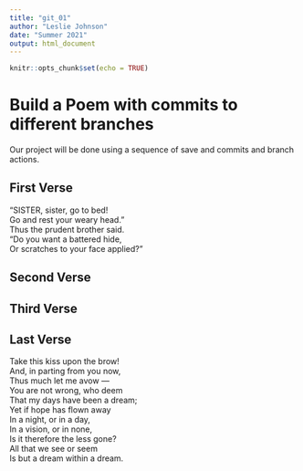 ```yaml
---
title: "git_01"
author: "Leslie Johnson"
date: "Summer 2021"
output: html_document
---
```


```r
knitr::opts_chunk$set(echo = TRUE)
```
# Build a Poem with commits to different branches
Our project will be done using a sequence of save and commits and branch actions.
<!-- Do not modify or change any text in "!--" bracketed areas such as this --- these are instructions to
you, if you change any of this the git program will notice it and compromise your git merging strategy !-->

## First Verse 
<!--Put the first five lines of a poem by Lewis Carrol in this section!-->

“SISTER, sister, go to bed!      
Go and rest your weary head.”      
Thus the prudent brother said.      
“Do you want a battered hide,      
Or scratches to your face applied?”      

## Second Verse
<!--Put the first five lines of a poem by Robert Frost here!-->

## Third Verse
<!--Put the first two verses of The Walrus and the Carpenter here!-->

## Last Verse
<!--Put a short poem of your choice 8-20 lines,here!-->

Take this kiss upon the brow!  
And, in parting from you now,  
Thus much let me avow —  
You are not wrong, who deem  
That my days have been a dream;  
Yet if hope has flown away  
In a night, or in a day,  
In a vision, or in none,  
Is it therefore the less gone?  
All that we see or seem  
Is but a dream within a dream.  